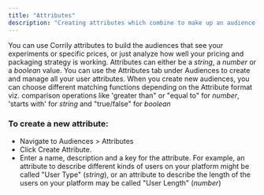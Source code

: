 ```yaml
---
title: "Attributes"
description: "Creating attributes which combine to make up an audience."
---
```


You can use Corrily attributes to build the audiences that see your experiments or specific prices, or just analyze how well
your pricing and packaging strategy is working. Attributes can either be a *string*, a *number* or a *boolean* value.
You can use the Attributes tab under Audiences to create and manage all your user attributes. When you create new audiences,
you can choose different matching functions depending on the Attribute format viz. comparison operations like
'greater than" or "equal to" for *number*, 'starts with' for *string* and "true/false" for *boolean*

<h3>To create a new attribute:</h3>

* Navigate to Audiences > Attributes
* Click Create Attribute.
* Enter a name, description and a key for the attribute. For example, an attribute to describe different kinds of users
on your platform might be called "User Type" (*string*), or an attribute to describe the length of the users on your platform
may be called "User Length" (*number*)

